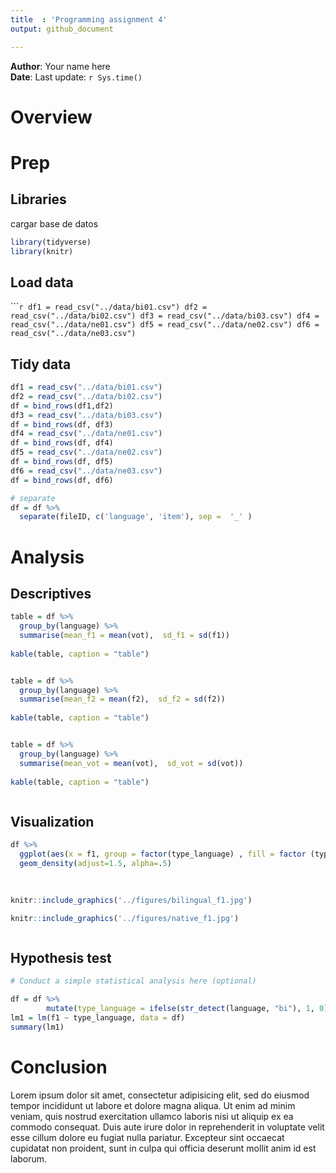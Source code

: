```yaml
---
title  : 'Programming assignment 4'
output: github_document

---
```


**Author**: Your name here  
**Date**: Last update: `r Sys.time()`


# Overview

<!-- 
 Kluender and Lotto (2014) stated that the longer the delay between release and the onset of voicing the higher the frequency of F1 onset since resonance frequency of F1 increases following release as the articulators move away from occlusion. Since VOT in Spanish are longer than English, it is possible to state that bilingual Spanish-English will have loger VOT than native English, therefore, the present report test the hypothesys that Spanish-English bilinguals produce higher F1  than English native speakers after the release of voiceless stop consonant.
. 
-->


# Prep

## Libraries
cargar base de datos 
```r
library(tidyverse)
library(knitr)

```


## Load data

``````r


df1 = read_csv("../data/bi01.csv")
df2 = read_csv("../data/bi02.csv")
df3 = read_csv("../data/bi03.csv")
df4 = read_csv("../data/ne01.csv")
df5 = read_csv("../data/ne02.csv")
df6 = read_csv("../data/ne03.csv")
```

## Tidy data

```r
df1 = read_csv("../data/bi01.csv")
df2 = read_csv("../data/bi02.csv")
df = bind_rows(df1,df2)
df3 = read_csv("../data/bi03.csv")
df = bind_rows(df, df3)
df4 = read_csv("../data/ne01.csv")
df = bind_rows(df, df4)
df5 = read_csv("../data/ne02.csv")
df = bind_rows(df, df5)
df6 = read_csv("../data/ne03.csv")
df = bind_rows(df, df6)

# separate 
df = df %>%
  separate(fileID, c('language', 'item'), sep =  '_' )

```

# Analysis

## Descriptives

```r

table = df %>%   
  group_by(language) %>%  
  summarise(mean_f1 = mean(vot),  sd_f1 = sd(f1))
  
kable(table, caption = "table")


table = df %>%   
  group_by(language) %>%  
  summarise(mean_f2 = mean(f2),  sd_f2 = sd(f2))
  
kable(table, caption = "table")


table = df %>%   
  group_by(language) %>%  
  summarise(mean_vot = mean(vot),  sd_vot = sd(vot))
  
kable(table, caption = "table")



```

## Visualization



```r

df %>%
  ggplot(aes(x = f1, group = factor(type_language) , fill = factor (type_language))) +
  geom_density(adjust=1.5, alpha=.5)
 

 
knitr::include_graphics('../figures/bilingual_f1.jpg')

knitr::include_graphics('../figures/native_f1.jpg')



```



## Hypothesis test

```r
# Conduct a simple statistical analysis here (optional)

df = df %>%
        mutate(type_language = ifelse(str_detect(language, "bi"), 1, 0))
lm1 = lm(f1 ~ type_language, data = df)
summary(lm1)

```


# Conclusion

<!-- 
Revisit your hypotheses (refer to plots, figures, tables, statistical tests, 
etc.)

Reflect on the entire process. 
What did you enjoy? What did you hate? What did you learn? 
What would you do differently?
-->

Lorem ipsum dolor sit amet, consectetur adipisicing elit, sed do eiusmod
tempor incididunt ut labore et dolore magna aliqua. Ut enim ad minim veniam,
quis nostrud exercitation ullamco laboris nisi ut aliquip ex ea commodo
consequat. Duis aute irure dolor in reprehenderit in voluptate velit esse
cillum dolore eu fugiat nulla pariatur. Excepteur sint occaecat cupidatat non
proident, sunt in culpa qui officia deserunt mollit anim id est laborum.

</br></br>
